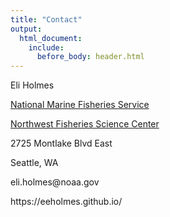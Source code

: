 ```yaml
---
title: "Contact"
output:
  html_document:
    include:
      before_body: header.html
---
```


Eli Holmes

[National Marine Fisheries Service](https://www.fisheries.noaa.gov/)

[Northwest Fisheries Science Center](https://www.nwfsc.noaa.gov/)

2725 Montlake Blvd East

Seattle, WA

eli.holmes@noaa.gov

https://eeholmes.github.io/

